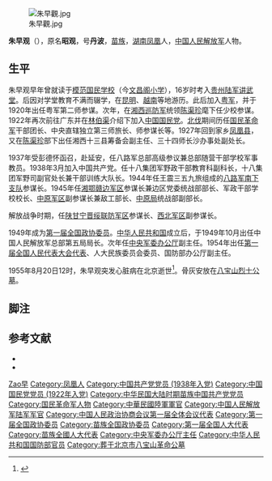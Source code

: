 [[File:朱早觀.jpg|thumb]]

'''朱早观'''（{{bd|1903年||1955年|8月|catIdx=Zhu朱}}），原名'''昭观'''，号'''丹波'''，[[苗族|苗族]]，[[湖南省|湖南]][[凤凰县|凤凰]]人，[[中国人民解放军|中国人民解放军]]人物。

== 生平 ==
朱早观早年曾就读于[[模范国民学校|模范国民学校]]（今[[文昌阁小学|文昌阁小学]]），16岁时考入[[贵州陆军讲武堂|贵州陆军讲武堂]]。后因对学堂教育不满而辍学，在[[昆明|昆明]]、[[越南|越南]]等地游历。此后加入[[粤军|粤军]]，并于1920年出任粤军第二师参谋。次年，在[[湘西巡防军|湘西巡防军]]统领[[陈渠珍|陈渠珍]]麾下任少校参谋。1922年再次前往广东并在[[林伯渠|林伯渠]]介绍下加入[[中国国民党|中国国民党]]。[[北伐|北伐]]期间历任[[国民革命军|国民革命军]]干部团长、中央直辖独立第三师旅长、师参谋长等。1927年回到家乡[[凤凰县|凤凰县]]，又在[[陈渠珍|陈渠珍]]部下出任湘西十三县筹备会副主任、三十四师长沙办事处副处长。

1937年受彭德怀函召，赴延安，任八路军总部高级参议兼总部随营干部学校军事教员。1938年3月加入中国共产党。任十八集团军野政干部教育科副科长，十八集团军野司副官处长兼干部训练大队长。1944年任王震三五九旅组成的[[八路军南下支队|八路军南下支队]]参谋长。1945年任[[湘鄂赣边军区|湘鄂赣边军区]]参谋长兼边区党委统战部部长、军政干部学校校长、[[中原军区|中原军区]]副参谋长兼敌工部长、[[中原局|中原局]]统战部副部长。

解放战争时期，任[[陕甘宁晋绥联防军区|陕甘宁晋绥联防军区]]参谋长、[[西北军区|西北军区]]副参谋长。

1949年成为[[第一届全国政协委员|第一届全国政协委员]]。[[中华人民共和国|中华人民共和国]]成立后，于1949年10月出任中国人民解放军总部第五局局长。次年任[[中央军委办公厅|中央军委办公厅]]副主任。1954年出任[[第一届全国人民代表大会代表|第一届全国人民代表大会代表]]、人大民族委员会委员、国防部办公厅副主任。

1955年8月20日12时，朱早观突发心脏病在北京逝世<ref>{{cite news |title=全国人民代表大会代表朱早观逝世 |work=人民日报 |date=1955年8月21日 |page=第1版}}</ref>。骨灰安放在[[北京市八宝山革命公墓|八宝山烈士公墓]]。

== 脚注 ==
{{reflist}}

== 参考文献 ==
{{ReflistH}}
* {{cite web|url=http://jsunews.cuepa.cn/show_more.php?doc_id=439222|title=军委办公厅副主任朱早观|publisher=《吉首大学校报》|date=2011-05-10}}
* {{cite web|url=http://www.fhzf.gov.cn/ShowArticle.asp?Articleid=2220|title=朱早观|publisher=凤凰县政府门户网站|date=2006-01-16}}{{dead link|date=2018年3月 |bot=InternetArchiveBot |fix-attempted=yes }}
{{ReflistF}}
{{start box}}
{{s-mil}}
{{succession box|[[罗贵波|罗贵波]]|[[张经武|张经武]]|[[中央人民政府人民革命军事委员会|中央人民政府人民革命军事委员会]]办公厅主任|1950年1月-1950年9月，代理}}
{{end box}}

{{Authority control}}
{{DEFAULTSORT:Zhu朱}}
[[Category:朱姓|Zao早]]
[[Category:凤凰人|Category:凤凰人]]
[[Category:中国共产党党员_(1938年入党)|Category:中国共产党党员 (1938年入党)]]
[[Category:中国国民党党员_(1922年入党)|Category:中国国民党党员 (1922年入党)]]
[[Category:中华民国大陆时期苗族中国共产党党员|Category:中华民国大陆时期苗族中国共产党党员]]
[[Category:国民革命军人物|Category:国民革命军人物]]
[[Category:中華民國陸軍軍官|Category:中華民國陸軍軍官]]
[[Category:中国人民解放军陆军军官|Category:中国人民解放军陆军军官]]
[[Category:中国人民政治协商会议第一届全体会议代表|Category:中国人民政治协商会议第一届全体会议代表]]
[[Category:第一届全国政协委员|Category:第一届全国政协委员]]
[[Category:苗族全国政协委员|Category:苗族全国政协委员]]
[[Category:第一届全国人大代表|Category:第一届全国人大代表]]
[[Category:苗族全國人大代表|Category:苗族全國人大代表]]
[[Category:中央军委办公厅主任|Category:中央军委办公厅主任]]
[[Category:中华人民共和国国防部官员|Category:中华人民共和国国防部官员]]
[[Category:葬于北京市八宝山革命公墓|Category:葬于北京市八宝山革命公墓]]